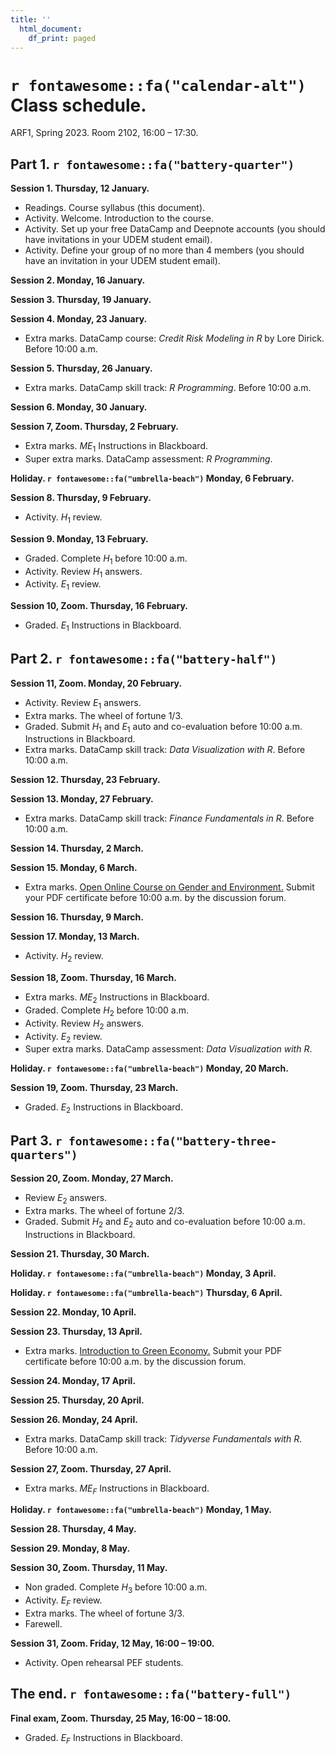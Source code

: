```yaml
---
title: ''
  html_document:
    df_print: paged
---
```


\newpage

# `r fontawesome::fa("calendar-alt")` Class schedule. 

ARF1, Spring 2023. Room 2102, 16:00 – 17:30.

## Part 1. `r fontawesome::fa("battery-quarter")`

**Session 1. Thursday, 12 January.**

- Readings. Course syllabus (this document).
- Activity. Welcome. Introduction to the course.
- Activity. Set up your free DataCamp and Deepnote accounts (you should have invitations in your UDEM student email).
- Activity. Define your group of no more than 4 members (you should have an invitation in your UDEM student email).

**Session 2. Monday, 16 January.**

<!-- - Readings. @crouhy2014essentials: Chapter 1: Risk management a helicopter view. -->
<!-- - Complementary material. @crouhy2014essentials videos: First [The Building Blocks of Risk Management.](https://youtu.be/sKMt1qzmGfU) Second [Risk Management: A Helicopter View.](https://youtu.be/PJbRtIVGdaI) -->
<!-- - Complementary material. Reading: @brealey2020principles: Chapter 26 Managing Risk. -->

**Session 3. Thursday, 19 January.**

<!-- - Readings. @crouhy2014essentials: Chapter 2: Corporate risk management a primer. -->
<!-- - Complementary material. @crouhy2014essentials video: [Corporate Risk Management: A Primer.](https://youtu.be/YWpfwi8wD4c) -->

**Session 4. Monday, 23 January.**

- Extra marks. DataCamp course: *Credit Risk Modeling in R* by Lore Dirick. Before 10:00 a.m.

<!-- - Readings. @crouhy2014essentials: Chapter 2: Corporate risk management a primer. -->

**Session 5. Thursday, 26 January.**

- Extra marks. DataCamp skill track: *R Programming*. Before 10:00 a.m.

<!-- - Readings. @lozanoARF: Chapter 1. Loan analysis. -->
<!-- - To know more about regression with a binary dependent variable, and references to credit risk please see @hanck2020introduction: Chapter 11. @hull2020machine: Chapter 3. Classifiers: [ROC Curves, Area under curve, classification rate, true/false positive rate.](https://youtu.be/HljSmQhLs8M) -->

**Session 6. Monday, 30 January.**

<!-- - Readings. @lozanoARF: Chapter 1 Loan analysis; Mensaje del futuro para ARF. -->
<!-- - Complementary material. Article: @alonso2021understanding. -->


**Session 7, Zoom. Thursday, 2 February.**

- Extra marks. $ME_1$ Instructions in Blackboard.
- Super extra marks. DataCamp assessment: *R Programming*.

<!-- - Readings. @lozanoARF: Chapter 1. Loan analysis. -->

**Holiday. `r fontawesome::fa("umbrella-beach")` Monday, 6 February.**

**Session 8. Thursday, 9 February.**

- Activity. $H_1$ review.

<!-- - Readings. @Hull9: Section 24.1 Credit ratings; Section 24.2 Historical default probabilities; Section 24.3 Recovery rates. -->
<!-- - Complementary material. Fictional video (warning, it has offensive language): [FrontPoint Partners confronts Morgan Stanley Risk Assessors and S&P.](https://youtu.be/Vvxbc8L4s64) -->
<!-- - Complementary material. Video: [Ethics and Trust in the Investment Profession.](https://youtu.be/azBhDSjBRS0) -->
<!-- - Complementary material. PowerPoint slides: [John C. Hull.](https://www-2.rotman.utoronto.ca/~hull/ofodslides/index.html) -->



**Session 9. Monday, 13 February.**

- Graded. Complete $H_1$ before 10:00 a.m.
- Activity. Review $H_1$ answers.
- Activity. $E_1$ review.

<!-- - Readings. @Hull9: Section 24.6 Using equity prices to estimate default probabilities; @lozanoARF: Chapter 2 The Merton model. -->
<!-- - Complementary material. Reading: @brealey2020principles: Chapter 23 Credit Risk and the Value of Corporate Debt. -->
<!-- - Complementary material. Video: [Merton Model for Credit Risk Assessment.](https://youtu.be/TjVvatkjlsM) -->

**Session 10, Zoom. Thursday, 16 February.**

- Graded. $E_1$ Instructions in Blackboard.

<!-- - Readings. @Hull9: Section 24.6 Using equity prices to estimate default probabilities; @lozanoARF: Chapter 2 The Merton model. -->
<!-- - Complementary material. Video: [FRM: How d2 in Black-Scholes becomes PD in Merton model](https://youtu.be/lV0ytJYbVzc) -->


## Part 2. `r fontawesome::fa("battery-half")`

**Session 11, Zoom. Monday, 20 February.**

- Activity. Review $E_1$ answers.
- Extra marks. The wheel of fortune 1/3.
- Graded. Submit $H_1$ and $E_1$ auto and co-evaluation before 10:00 a.m. Instructions in Blackboard.
- Extra marks. DataCamp skill track: *Data Visualization with R*. Before 10:00 a.m.

<!-- - Readings. @Hull9: Section 24.6 Using equity prices to estimate default probabilities; @lozanoARF: Chapter 2 The Merton model. -->

**Session 12. Thursday, 23 February.**


<!-- - [International Literacy Day.](https://youtu.be/spAAxgGZ4HI) -->

**Session 13. Monday, 27 February.**

- Extra marks. DataCamp skill track: *Finance Fundamentals in R*. Before 10:00 a.m.


**Session 14. Thursday, 2 March.**


<!-- - [International Day of Democracy.](https://www.un.org/en/observances/democracy-day) -->
<!-- - Mention DataCamp in social media if possible. [Instructions.](https://docs.google.com/document/d/1Dv-L036CZWsZCmn9W5p0ikgetlc4GcT-NQ9Rp_HebE0/edit) -->


**Session 15. Monday, 6 March.**

- Extra marks. [Open Online Course on Gender and Environment.](https://unccelearn.org/course/view.php?id=39&page=overview) Submit your PDF certificate before 10:00 a.m. by the discussion forum.

<!-- - Class activity. Analysis of the Mexican economy 1/2. -->
<!-- - Readings. Look for a recent and relevant Banxico presentation: [Banxico.](https://www.banxico.org.mx/publicaciones-y-prensa/presentaciones/presentaciones-junta-gobierno.html) -->
<!-- - Complementary material. Look for the latest available videos: [Dinero y Poder.](https://www.youtube.com/watch?v=rg14j5A63Ac&list=PLrFkZrRQk9nldDbMwOJ37xgPKL2M4E6Jl) -->

**Session 16. Thursday, 9 March.**

<!-- - Class activity. Analysis of the Mexican economy 2/2. -->

**Session 17. Monday, 13 March.**

- Activity. $H_2$ review.


<!-- - Readings. @Hull9: Section 24.8 Default correlation; @lozanoARF: Chapter 3 The Gaussian copula model. -->
<!-- - Complementary material. Video: [Random numbers following a multivariate normal distribution.](https://youtu.be/cphvhtkpKoc) -->

**Session 18, Zoom. Thursday, 16 March.**

- Extra marks. $ME_2$ Instructions in Blackboard.
- Graded. Complete $H_2$ before 10:00 a.m.
- Activity. Review $H_2$ answers.
- Activity. $E_2$ review.
- Super extra marks. DataCamp assessment: *Data Visualization with R*.


<!-- - [International Day of Awareness on Food Loss and Waste Reduction.](https://www.un.org/en/observances/end-food-waste-day/) -->
<!-- - Readings. @Hull9: Section 24.8 Default correlation; @lozanoARF: Chapter 3 The Gaussian copula model. -->
<!-- - Complementary material. Videos from my YouTube channel: [t Copula.](https://youtu.be/XZPVnanmEtw) [Gumbel Copula.](https://youtu.be/Oq27fu86ahU) [Frank Copula.](https://youtu.be/4OOF_FTrZ3w) [Clayton Copula.](https://youtu.be/vtzkgnWjFQ4) -->


**Holiday. `r fontawesome::fa("umbrella-beach")` Monday, 20 March.**


**Session 19, Zoom. Thursday, 23 March.**

- Graded. $E_2$ Instructions in Blackboard.


<!-- - Readings. @Hull9: Section 24.8 Default correlation; @lozanoARF: Chapter 3 The Gaussian copula model. -->
<!-- - Complementary material. Video: [Measuring Credit Risk.](https://youtu.be/03nNzt8PyYM) -->
<!-- - To know more about copulas see @ruppert2011statistics: Chapter 8. -->

## Part 3. `r fontawesome::fa("battery-three-quarters")`

**Session 20, Zoom. Monday, 27 March.**

- Review $E_2$ answers.
- Extra marks. The wheel of fortune 2/3.
- Graded. Submit $H_2$ and $E_2$ auto and co-evaluation before 10:00 a.m. Instructions in Blackboard.


**Session 21. Thursday, 30 March.**

**Holiday. `r fontawesome::fa("umbrella-beach")` Monday, 3 April.**

**Holiday. `r fontawesome::fa("umbrella-beach")` Thursday, 6 April.**

**Session 22. Monday, 10 April.**


<!-- - [International Day for Disaster Risk Reduction.](https://www.un.org/en/observances/disaster-reduction-day) -->

**Session 23. Thursday, 13 April.**

- Extra marks. [Introduction to Green Economy.](https://unccelearn.org/course/view.php?id=51&page=overview) Submit your PDF certificate before 10:00 a.m. by the discussion forum.

<!-- - [International Day for the Eradication of Poverty.](https://www.un.org/en/observances/day-for-eradicating-poverty) -->

**Session 24. Monday, 17 April.**




**Session 25. Thursday, 20 April.**

<!-- - Readings. @Hull9: Section 25.1 Credit default swaps. -->
<!-- - Complementary material. Video: [Credit Risk Transfer Mechanisms.](https://youtu.be/nEp2RfweCjs) -->

**Session 26. Monday, 24 April.**

- Extra marks. DataCamp skill track: *Tidyverse Fundamentals with R*. Before 10:00 a.m.

<!-- - Readings. @Hull9: Section 25.1 Credit default swaps. -->
<!-- - Complementary material. Fictional video: [Dr. Michael Burry Betting Against the Housing Market.](https://youtu.be/dqDu1sHoIAw) -->

<!-- - Readings. @Hull9: Section 24.8 Default correlation; @lozanoARF: Chapter 3 The Gaussian copula model. -->


**Session 27, Zoom. Thursday, 27 April.**

- Extra marks. $ME_F$ Instructions in Blackboard.

**Holiday. `r fontawesome::fa("umbrella-beach")` Monday, 1 May.**

<!-- - Readings. @Hull9: Section 25.2: Valuation of credit default swaps. -->

**Session 28. Thursday, 4 May.**


<!-- - Readings. @Hull9: Section 25.2: Valuation of credit default swaps. -->

**Session 29. Monday, 8 May.**

<!-- - Readings. @Hull9: Section 25.2: Valuation of credit default swaps. -->

**Session 30, Zoom. Thursday, 11 May.**

<!-- - Time to catch up with the material. -->

- Non graded. Complete $H_3$ before 10:00 a.m.
- Activity. $E_F$ review.
- Extra marks. The wheel of fortune 3/3.
- Farewell.

**Session 31, Zoom. Friday, 12 May, 16:00 – 19:00.**

- Activity. Open rehearsal PEF students.

## The end. `r fontawesome::fa("battery-full")`

**Final exam, Zoom. Thursday, 25 May, 16:00 – 18:00.**

- Graded. $E_F$ Instructions in Blackboard.


\newpage





